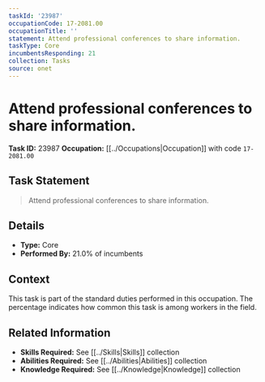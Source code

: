 ```yaml
---
taskId: '23987'
occupationCode: 17-2081.00
occupationTitle: ''
statement: Attend professional conferences to share information.
taskType: Core
incumbentsResponding: 21
collection: Tasks
source: onet
---
```

# Attend professional conferences to share information.

**Task ID:** 23987
**Occupation:** [[../Occupations|Occupation]] with code `17-2081.00`

## Task Statement

> Attend professional conferences to share information.

## Details

- **Type:** Core
- **Performed By:** 21.0% of incumbents

## Context

This task is part of the standard duties performed in this occupation. The percentage indicates how common this task is among workers in the field.

## Related Information

- **Skills Required:** See [[../Skills|Skills]] collection
- **Abilities Required:** See [[../Abilities|Abilities]] collection
- **Knowledge Required:** See [[../Knowledge|Knowledge]] collection
